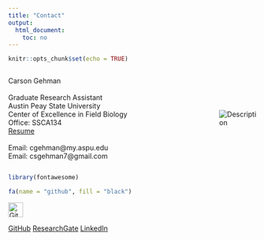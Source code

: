 ```yaml
---
title: "Contact"
output:
  html_document:
    toc: no
---
```


```r
knitr::opts_chunk$set(echo = TRUE)
```

<div style="display: flex; align-items: center;">
  <div style="flex: 1;">
  <p>Carson Gehman <br><br>  Graduate Research Assistant <br> Austin Peay State University <br> Center of Excellence in Field Biology <br> Office: SSCA134 <br> [Resume](https://docs.google.com/document/d/1BGp88Lj72oxV3lQAIW-QpsFJ24ORMobu/edit) <br><br> Email: cgehman@my.aspu.edu <br> Email: csgehman7@gmail.com </p>
</div>
<div style="flex: 0;">
<img src="bittern.jpg" alt="Description" style="max-width: 500px; margin-left: 20px;">
</div>
</div>

```r
library(fontawesome)
```

```r
fa(name = "github", fill = "black")
```
<a href="https://www.example.com" target="_blank">
  <img src="https://cdn-icons-png.flaticon.com/512/25/25231.png" alt="GitHub Icon" width="30" height="30">
</a>

[GitHub](https://github.com/cgehman)
[ResearchGate](https://www.researchgate.net/profile/Carson-Gehman-2?ev=prf_overview)
[LinkedIn](https://www.linkedin.com/in/carson-gehman-4b0212203/)
